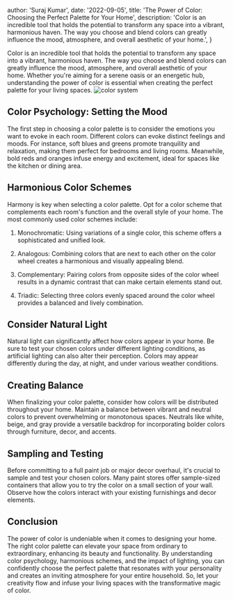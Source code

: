 
  author: 'Suraj Kumar',
  date: '2022-09-05',
  title: 'The Power of Color: Choosing the Perfect Palette for Your Home',
  description:
    'Color is an incredible tool that holds the potential to transform any space into a vibrant, harmonious haven. The way you choose and blend colors can greatly influence the mood, atmosphere, and overall aesthetic of your home.',
}


Color is an incredible tool that holds the potential to transform any space into a vibrant, harmonious haven. The way you choose and blend colors can greatly influence the mood, atmosphere, and overall aesthetic of your home. Whether you're aiming for a serene oasis or an energetic hub, understanding the power of color is essential when creating the perfect palette for your living spaces.
<Image src={colorSystem} alt="color system" width={4288} height={2488} />

## Color Psychology: Setting the Mood

The first step in choosing a color palette is to consider the emotions you want to evoke in each room. Different colors can evoke distinct feelings and moods. For instance, soft blues and greens promote tranquility and relaxation, making them perfect for bedrooms and living rooms. Meanwhile, bold reds and oranges infuse energy and excitement, ideal for spaces like the kitchen or dining area.

## Harmonious Color Schemes

Harmony is key when selecting a color palette. Opt for a color scheme that complements each room's function and the overall style of your home. The most commonly used color schemes include:

1. Monochromatic: Using variations of a single color, this scheme offers a sophisticated and unified look.

2. Analogous: Combining colors that are next to each other on the color wheel creates a harmonious and visually appealing blend.

3. Complementary: Pairing colors from opposite sides of the color wheel results in a dynamic contrast that can make certain elements stand out.

4. Triadic: Selecting three colors evenly spaced around the color wheel provides a balanced and lively combination.

## Consider Natural Light

Natural light can significantly affect how colors appear in your home. Be sure to test your chosen colors under different lighting conditions, as artificial lighting can also alter their perception. Colors may appear differently during the day, at night, and under various weather conditions.

## Creating Balance

When finalizing your color palette, consider how colors will be distributed throughout your home. Maintain a balance between vibrant and neutral colors to prevent overwhelming or monotonous spaces. Neutrals like white, beige, and gray provide a versatile backdrop for incorporating bolder colors through furniture, decor, and accents.

## Sampling and Testing

Before committing to a full paint job or major decor overhaul, it's crucial to sample and test your chosen colors. Many paint stores offer sample-sized containers that allow you to try the color on a small section of your wall. Observe how the colors interact with your existing furnishings and decor elements.

## Conclusion

The power of color is undeniable when it comes to designing your home. The right color palette can elevate your space from ordinary to extraordinary, enhancing its beauty and functionality. By understanding color psychology, harmonious schemes, and the impact of lighting, you can confidently choose the perfect palette that resonates with your personality and creates an inviting atmosphere for your entire household. So, let your creativity flow and infuse your living spaces with the transformative magic of color.
